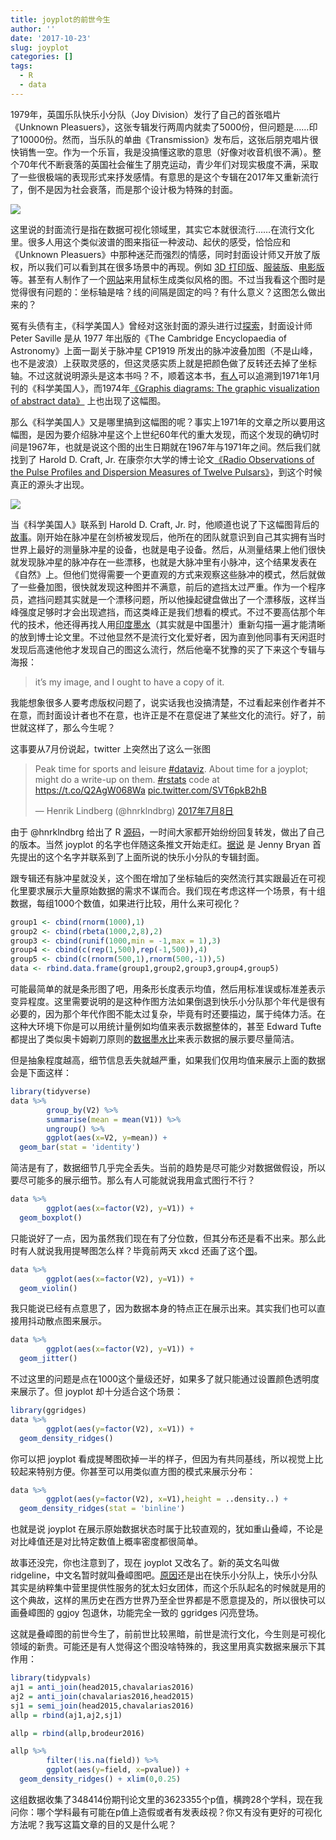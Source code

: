 ```yaml
---
title: joyplot的前世今生
author: ''
date: '2017-10-23'
slug: joyplot
categories: []
tags:
  - R
  - data
---
```


1979年，英国乐队快乐小分队（Joy Division）发行了自己的首张唱片《Unknown Pleasuers》，这张专辑发行两周内就卖了5000份，但问题是……印了10000份。然而，当乐队的单曲《Transmission》发布后，这张后朋克唱片很快销售一空。作为一个乐盲，我是没搞懂这歌的意思（好像对收音机很不满）。整个70年代不断衰落的英国社会催生了朋克运动，青少年们对现实极度不满，采取了一些很极端的表现形式来抒发感情。有意思的是这个专辑在2017年又重新流行了，倒不是因为社会衰落，而是那个设计极为特殊的封面。

![](https://yufree.cn/images/up.jpeg)

这里说的封面流行是指在数据可视化领域里，其实它本就很流行……在流行文化里。很多人用这个类似波谱的图来指征一种波动、起伏的感受，恰恰应和《Unknown Pleasuers》中那种迷茫而强烈的情感，同时封面设计师又开放了版权，所以我们可以看到其在很多场景中的再现。例如 [3D 打印版](http://i.document.m05.de/2013/05/23/joy-divisions-unknown-pleasures-printed-in-3d/)、[服装版](http://www.virgula.com.br/musica/no-aniversario-de-ian-curtis-relembramos-as-mil-e-uma-faces-da-capa-de-unknown-pleasures/#img=3&galleryId=995918)、[电影版](https://thetab.com/uk/bristol/2016/02/13/survive-waking-strangers-bed-valentines-day-23604)等。甚至有人制作了一个[网站](https://garrettdreyfus.github.io/unknownpleasures/)来用鼠标生成类似风格的图。不过当我看这个图时是觉得很有问题的：坐标轴是啥？线的间隔是固定的吗？有什么意义？这图怎么做出来的？

冤有头债有主，《科学美国人》曾经对这张封面的源头进行过[探索](https://blogs.scientificamerican.com/sa-visual/pop-culture-pulsar-origin-story-of-joy-division-s-unknown-pleasures-album-cover-video/)，封面设计师 Peter Saville 是从 1977 年出版的《The Cambridge Encyclopaedia of Astronomy》上面一副关于脉冲星 CP1919 所发出的脉冲波叠加图（不是山峰，也不是波浪）上获取灵感的，但这灵感实质上就是把颜色做了反转还去掉了坐标轴。不过这就说明源头是这本书吗？不，顺着这本书，[有人](https://adamcap.com/2011/05/19/history-of-joy-division-unknown-pleasures-album-art/)可以追溯到1971年1月刊的《科学美国人》，而1974年[《Graphis diagrams: The graphic visualization of abstract data》](https://www.amazon.com/gp/product/3857094109/ref=as_li_ss_tl?ie=UTF8&tag=adamcapr-20&linkCode=as2&camp=217145&creative=399349&creativeASIN=3857094109) 上也出现了这幅图。

那么《科学美国人》又是哪里搞到这幅图的呢？事实上1971年的文章之所以要用这幅图，是因为要介绍脉冲星这个上世纪60年代的重大发现，而这个发现的确切时间是1967年，也就是说这个图的出生日期就在1967年与1971年之间。然后我们就找到了 Harold D. Craft, Jr. 在康奈尔大学的博士论文[《Radio Observations of the Pulse Profiles and Dispersion Measures of Twelve Pulsars》](https://catalog.library.cornell.edu/cgi-bin/Pwebrecon.cgi?BBID=37866&DB=local)，到这个时候真正的源头才出现。

![](https://yufree.cn/images/or.png)

当《科学美国人》联系到 Harold D. Craft, Jr. 时，他顺道也说了下这幅图背后的[故事](https://blogs.scientificamerican.com/sa-visual/pop-culture-pulsar-origin-story-of-joy-division-s-unknown-pleasures-album-cover-video/)。刚开始在脉冲星在剑桥被发现后，他所在的团队就意识到自己其实拥有当时世界上最好的测量脉冲星的设备，也就是电子设备。然后，从测量结果上他们很快就发现脉冲星的脉冲存在一些漂移，也就是大脉冲里有小脉冲，这个结果发表在《自然》上。但他们觉得需要一个更直观的方式来观察这些脉冲的模式，然后就做了一些叠加图，很快就发现这种图并不满意，前后的遮挡太过严重。作为一个程序员，遮挡问题其实就是一个漂移问题，所以他操起键盘做出了一个漂移版，这样当峰强度足够时才会出现遮挡，而这类峰正是我们想看的模式。不过不要高估那个年代的技术，他还得再找人用[印度墨水](https://en.wikipedia.org/wiki/India_ink)（其实就是中国墨汁）重新勾描一遍才能清晰的放到博士论文里。不过他显然不是流行文化爱好者，因为直到他同事有天闲逛时发现后高速他他才发现自己的图这么流行，然后他毫不犹豫的买了下来这个专辑与海报：

> it’s my image, and I ought to have a copy of it.

我能想象很多人要考虑版权问题了，说实话我也没搞清楚，不过看起来创作者并不在意，而封面设计者也不在意，也许正是不在意促进了某些文化的流行。好了，前世就这样了，那么今生呢？

这事要从7月份说起，twitter 上突然出了这么一张图

<blockquote class="twitter-tweet" data-lang="zh-cn"><p lang="en" dir="ltr">Peak time for sports and leisure <a href="https://twitter.com/hashtag/dataviz?src=hash&amp;ref_src=twsrc%5Etfw">#dataviz</a>. About time for a joyplot; might do a write-up on them. <a href="https://twitter.com/hashtag/rstats?src=hash&amp;ref_src=twsrc%5Etfw">#rstats</a> code at <a href="https://t.co/Q2AgW068Wa">https://t.co/Q2AgW068Wa</a> <a href="https://t.co/SVT6pkB2hB">pic.twitter.com/SVT6pkB2hB</a></p>&mdash; Henrik Lindberg (@hnrklndbrg) <a href="https://twitter.com/hnrklndbrg/status/883675698300420098?ref_src=twsrc%5Etfw">2017年7月8日</a></blockquote>
<script async src="https://platform.twitter.com/widgets.js" charset="utf-8"></script>

由于 @hnrklndbrg 给出了 R [源码](https://github.com/halhen/viz-pub/blob/master/sports-time-of-day/2_gen_chart.R)，一时间大家都开始纷纷回复转发，做出了自己的版本。当然 joyplot 的名字也伴随这条推文开始走红。[据说](http://blog.revolutionanalytics.com/2017/07/joyplots.html) 是 Jenny Bryan 首先提出的这个名字并联系到了上面所说的快乐小分队的专辑封面。

跟专辑还有脉冲星就没关，这个图在增加了坐标轴后的突然流行其实跟最近在可视化里要求展示大量原始数据的需求不谋而合。我们现在考虑这样一个场景，有十组数据，每组1000个数值，如果进行比较，用什么来可视化？

```r
group1 <- cbind(rnorm(1000),1)
group2 <- cbind(rbeta(1000,2,8),2)
group3 <- cbind(runif(1000,min = -1,max = 1),3)
group4 <- cbind(c(rep(1,500),rep(-1,500)),4)
group5 <- cbind(c(rnorm(500,1),rnorm(500,-1)),5)
data <- rbind.data.frame(group1,group2,group3,group4,group5)
```

可能最简单的就是条形图了吧，用条形长度表示均值，然后用标准误或标准差表示变异程度。这里需要说明的是这种作图方法如果倒退到快乐小分队那个年代是很有必要的，因为那个年代作图不能太过复杂，毕竟有时还要描边，属于纯体力活。在这种大环境下你是可以用统计量例如均值来表示数据整体的，甚至 Edward Tufte 都提出了类似奥卡姆剃刀原则的[数据墨水比](http://www.infovis-wiki.net/index.php/Data-Ink_Ratio)来表示数据的展示要尽量简洁。

但是抽象程度越高，细节信息丢失就越严重，如果我们仅用均值来展示上面的数据会是下面这样：

```r
library(tidyverse)
data %>%
        group_by(V2) %>%
        summarise(mean = mean(V1)) %>%
        ungroup() %>%
        ggplot(aes(x=V2, y=mean)) +
  geom_bar(stat = 'identity')
```

简洁是有了，数据细节几乎完全丢失。当前的趋势是尽可能少对数据做假设，所以要尽可能多的展示细节。那么有人可能就说我用盒式图行不行？

```r
data %>%
        ggplot(aes(x=factor(V2), y=V1)) +
  geom_boxplot()
```

只能说好了一点，因为虽然我们现在有了分位数，但其分布还是看不出来。那么此时有人就说我用提琴图怎么样？毕竟前两天 xkcd 还画了这个[图](https://xkcd.com/1967/)。

```r
data %>%
        ggplot(aes(x=factor(V2), y=V1)) +
  geom_violin()
```

我只能说已经有点意思了，因为数据本身的特点正在展示出来。其实我们也可以直接用抖动散点图来展示。

```r
data %>%
        ggplot(aes(x=factor(V2), y=V1)) +
  geom_jitter()
```

不过这里的问题是点在1000这个量级还好，如果多了就只能通过设置颜色透明度来展示了。但 joyplot 却十分适合这个场景：

```r
library(ggridges)
data %>%
        ggplot(aes(y=factor(V2), x=V1)) +
  geom_density_ridges()
```

你可以把 joyplot 看成提琴图砍掉一半的样子，但因为有共同基线，所以视觉上比较起来特别方便。你甚至可以用类似直方图的模式来展示分布：

```r
data %>%
        ggplot(aes(y=factor(V2), x=V1),height = ..density..) +
  geom_density_ridges(stat = 'binline')
```

也就是说 joyplot 在展示原始数据状态时属于比较直观的，犹如重山叠嶂，不论是对比峰值还是对比特定数值上概率密度都很简单。

故事还没完，你也注意到了，现在 joyplot 又改名了。新的英文名叫做 ridgeline，中文名暂时就叫叠嶂图吧。[原因](http://serialmentor.com/blog/2017/9/15/goodbye-joyplots)还是出在快乐小分队上，快乐小分队其实是纳粹集中营里提供性服务的犹太妇女团体，而这个乐队起名的时候就是用的这个典故，这样的黑历史在西方世界乃至全世界都是不愿意提及的，所以很快可以画叠嶂图的 ggjoy 包退休，功能完全一致的 ggridges 闪亮登场。

这就是叠嶂图的前世今生了，前前世比较黑暗，前世是流行文化，今生则是可视化领域的新贵。可能还是有人觉得这个图没啥特殊的，我这里用真实数据来展示下其作用：

```r
library(tidypvals)
aj1 = anti_join(head2015,chavalarias2016)
aj2 = anti_join(chavalarias2016,head2015)
sj1 = semi_join(head2015,chavalarias2016)
allp = rbind(aj1,aj2,sj1)

allp = rbind(allp,brodeur2016)

allp %>% 
        filter(!is.na(field)) %>%
        ggplot(aes(y=field, x=pvalue)) +
  geom_density_ridges() + xlim(0,0.25)
```

这组数据收集了348414份期刊论文里的3623355个p值，横跨28个学科，现在我问你：哪个学科最有可能在p值上造假或者有发表歧视？你又有没有更好的可视化方法呢？我写这篇文章的目的又是什么呢？